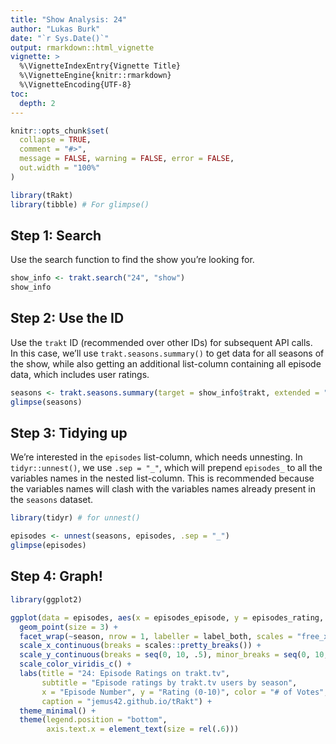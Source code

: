 ```yaml
---
title: "Show Analysis: 24"
author: "Lukas Burk"
date: "`r Sys.Date()`"
output: rmarkdown::html_vignette
vignette: >
  %\VignetteIndexEntry{Vignette Title}
  %\VignetteEngine{knitr::rmarkdown}
  %\VignetteEncoding{UTF-8}
toc:
  depth: 2
---
```


```r
knitr::opts_chunk$set(
  collapse = TRUE,
  comment = "#>",
  message = FALSE, warning = FALSE, error = FALSE,
  out.width = "100%"
)
```

```r
library(tRakt)
library(tibble) # For glimpse()
```

## Step 1: Search

Use the search function to find the show you're looking for.

```r
show_info <- trakt.search("24", "show")
show_info
```

## Step 2: Use the ID

Use the `trakt` ID (recommended over other IDs) for subsequent API calls.  
In this case, we'll use `trakt.seasons.summary()` to get data for all seasons of the show, while also getting an additional list-column containing all episode data, which includes user ratings.

```r
seasons <- trakt.seasons.summary(target = show_info$trakt, extended = "full", episodes = TRUE)
glimpse(seasons)
```

## Step 3: Tidying up

We're interested in the `episodes` list-column, which needs unnesting. In `tidyr::unnest()`, we use `.sep = "_"`, which will prepend `episodes_` to all the variables names in the nested list-column. This is recommended because the variables names will clash with the variables names already present in the `seasons` dataset.

```r
library(tidyr) # for unnest()

episodes <- unnest(seasons, episodes, .sep = "_")
glimpse(episodes)
```

## Step 4: Graph!

```r
library(ggplot2)

ggplot(data = episodes, aes(x = episodes_episode, y = episodes_rating, color = episodes_votes)) +
  geom_point(size = 3) +
  facet_wrap(~season, nrow = 1, labeller = label_both, scales = "free_x") +
  scale_x_continuous(breaks = scales::pretty_breaks()) +
  scale_y_continuous(breaks = seq(0, 10, .5), minor_breaks = seq(0, 10, .25), limits = c(7, 9)) +
  scale_color_viridis_c() +
  labs(title = "24: Episode Ratings on trakt.tv",
       subtitle = "Episode ratings by trakt.tv users by season",
       x = "Episode Number", y = "Rating (0-10)", color = "# of Votes",
       caption = "jemus42.github.io/tRakt") +
  theme_minimal() +
  theme(legend.position = "bottom",
        axis.text.x = element_text(size = rel(.6)))
```

